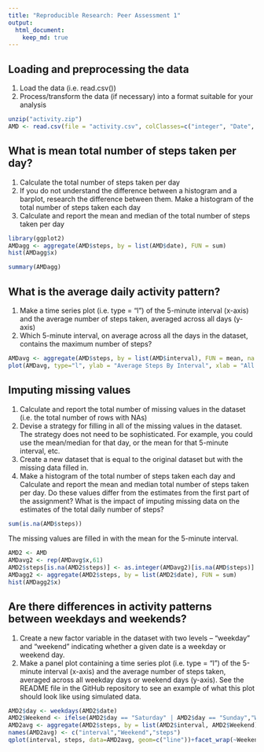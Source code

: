 ```yaml
---
title: "Reproducible Research: Peer Assessment 1"
output: 
  html_document:
    keep_md: true
---
```



## Loading and preprocessing the data
1. Load the data (i.e. read.csv())
2. Process/transform the data (if necessary) into a format suitable for your analysis

```r
unzip("activity.zip")
AMD <- read.csv(file = "activity.csv", colClasses=c("integer", "Date", "integer"), na.strings = "NA")
```

## What is mean total number of steps taken per day?
1. Calculate the total number of steps taken per day
2. If you do not understand the difference between a histogram and a barplot, research the difference between them. Make a histogram of the total number of steps taken each day
3. Calculate and report the mean and median of the total number of steps taken per day

```r
library(ggplot2)
AMDagg <- aggregate(AMD$steps, by = list(AMD$date), FUN = sum)
hist(AMDagg$x)
```

```r
summary(AMDagg)
```

## What is the average daily activity pattern?
1. Make a time series plot (i.e. type = "l") of the 5-minute interval (x-axis) and the average number of steps taken, averaged across all days (y-axis)
2. Which 5-minute interval, on average across all the days in the dataset, contains the maximum number of steps?

```r
AMDavg <- aggregate(AMD$steps, by = list(AMD$interval), FUN = mean, na.rm = TRUE)
plot(AMDavg, type="l", ylab = "Average Steps By Interval", xlab = "All Days")
```

## Imputing missing values
1. Calculate and report the total number of missing values in the dataset (i.e. the total number of rows with NAs)
2. Devise a strategy for filling in all of the missing values in the dataset. The strategy does not need to be sophisticated. For example, you could use the mean/median for that day, or the mean for that 5-minute interval, etc.
3. Create a new dataset that is equal to the original dataset but with the missing data filled in.
4. Make a histogram of the total number of steps taken each day and Calculate and report the mean and median total number of steps taken per day. Do these values differ from the estimates from the first part of the assignment? What is the impact of imputing missing data on the estimates of the total daily number of steps?

```r
sum(is.na(AMD$steps))
```
The missing values are filled in with the mean for the 5-minute interval.
```r
AMD2 <- AMD
AMDavg2 <- rep(AMDavg$x,61)
AMD2$steps[is.na(AMD2$steps)] <- as.integer(AMDavg2)[is.na(AMD$steps)]
AMDagg2 <- aggregate(AMD2$steps, by = list(AMD2$date), FUN = sum)
hist(AMDagg2$x)
```

## Are there differences in activity patterns between weekdays and weekends?
1. Create a new factor variable in the dataset with two levels – “weekday” and “weekend” indicating whether a given date is a weekday or weekend day.
2. Make a panel plot containing a time series plot (i.e. type = "l") of the 5-minute interval (x-axis) and the average number of steps taken, averaged across all weekday days or weekend days (y-axis). See the README file in the GitHub repository to see an example of what this plot should look like using simulated data.

```r
AMD2$day <- weekdays(AMD2$date)
AMD2$Weekend <- ifelse(AMD2$day == "Saturday" | AMD2$day == "Sunday","Weekend", "Weekday")
AMD2avg <- aggregate(AMD2$steps, by = list(AMD2$interval, AMD2$Weekend), FUN = mean, na.rm = TRUE)
names(AMD2avg) <- c("interval","Weekend","steps")
qplot(interval, steps, data=AMD2avg, geom=c("line"))+facet_wrap(~Weekend, ncol=1)
```